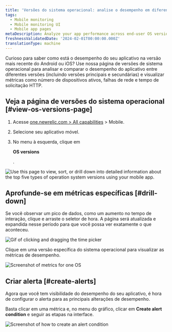 ```yaml
---
title: 'Versões do sistema operacional: analise o desempenho em diferentes versões do sistema operacional'
tags:
  - Mobile monitoring
  - Mobile monitoring UI
  - Mobile app pages
metaDescription: Analyze your app performance across end-user OS versions
freshnessValidatedDate: '2024-02-01T00:00:00.000Z'
translationType: machine
---
```






Curioso para saber como está o desempenho do seu aplicativo na versão mais recente do Android ou iOS? Use nossa página de versões de sistema operacional para analisar e comparar o desempenho do aplicativo entre diferentes versões (incluindo versões principais e secundárias) e visualizar métricas como número de dispositivos ativos, falhas de rede e tempo de solicitação HTTP.

## Veja a página de versões do sistema operacional [#view-os-versions-page]

1. Acesse [one.newrelic.com > All capabilities](https://one.newrelic.com/all-capabilities) > Mobile.

2. Selecione seu aplicativo móvel.

3. No menu à esquerda, clique em

   <DNT>**OS versions**</DNT>

   .

<img
  title="OS versions page"
  alt="Use this page to view, sort, or drill down into detailed information about the top five types of operation system versions using your mobile app."
  src={mobileOsVersionsSummary}
/>

## Aprofunde-se em métricas específicas [#drill-down]

Se você observar um pico de dados, como um aumento no tempo de interação, clique e arraste o seletor de hora. A página será atualizada e expandida nesse período para que você possa ver exatamente o que aconteceu.

<img
  title="Expand metric details"
  alt="Gif of clicking and dragging the time picker"
  src={mobileTimePickerGIF}
/>

Clique em uma versão específica do sistema operacional para visualizar as métricas de desempenho.

<img
  title="Expand metric details for one OS"
  alt="Screenshot of metrics for one OS"
  src={mobileExpandMetrics}
/>

## Criar alerta [#create-alerts]

Agora que você tem visibilidade do desempenho do seu aplicativo, é hora de configurar o alerta para as principais alterações de desempenho.

Basta clicar em uma métrica e, no menu do gráfico, clicar em <DNT>**Create alert condition**</DNT> e seguir as etapas na interface.

<img
  title="Create an alert condition"
  alt="Screenshot of how to create an alert condition"
  src={mobileCreateAlertCondition}
/>
